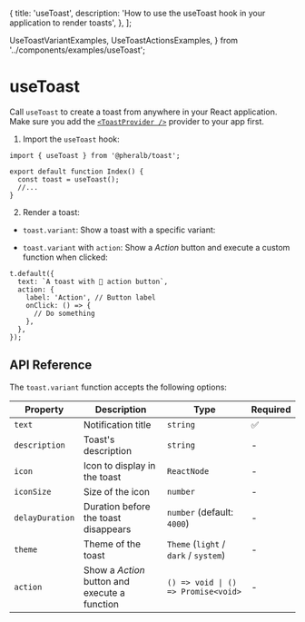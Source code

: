   {
    title: 'useToast',
    description:
      'How to use the useToast hook in your application to render toasts',
  },
];

  UseToastVariantExamples,
  UseToastActionsExamples,
} from '../components/examples/useToast';

# useToast

Call `useToast` to create a toast from anywhere in your React application. Make sure you add the [`<ToastProvider />`](/provider) provider to your app first.

1. Import the `useToast` hook:

```tsx
import { useToast } from '@pheralb/toast';

export default function Index() {
  const toast = useToast();
  //...
}
```

2. Render a toast:

- `toast.variant`: Show a toast with a specific variant:

<UseToastVariantExamples />

- `toast.variant` with `action`: Show a _Action_ button and execute a custom function when clicked:

<UseToastActionsExamples />

```tsx
t.default({
  text: `A toast with 👀 action button`,
  action: {
    label: 'Action', // Button label
    onClick: () => {
      // Do something
    },
  },
});
```

## API Reference

The `toast.variant` function accepts the following options:

| Property        | Description                                   | Type                                  | Required |
| --------------- | --------------------------------------------- | ------------------------------------- | -------- |
| `text`          | Notification title                            | `string`                              | ✅       |
| `description`   | Toast's description                           | `string`                              | -        |
| `icon`          | Icon to display in the toast                  | `ReactNode`                           | -        |
| `iconSize`      | Size of the icon                              | `number`                              | -        |
| `delayDuration` | Duration before the toast disappears          | `number` (default: `4000`)            | -        |
| `theme`         | Theme of the toast                            | `Theme` (`light` / `dark` / `system`) | -        |
| `action`        | Show a _Action_ button and execute a function | `() => void \| () => Promise<void>`   | -        |
